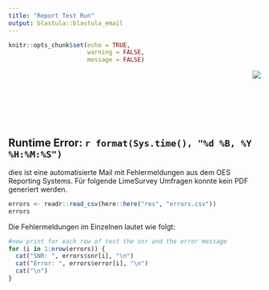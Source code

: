 ---
title: "Report Test Run"
output: blastula::blastula_email
---

```{r setup, include=FALSE}
knitr::opts_chunk$set(echo = TRUE,
                      warning = FALSE,
                      message = FALSE)
```

<img src= "logo_small.png" align="right">
<br>
<br>
<br>
<br>
<br>
<br>

## Runtime Error: `r format(Sys.time(), "%d %B, %Y %H:%M:%S")`

dies ist eine automatisierte Mail mit Fehlermeldungen aus dem OES Reporting Systems. Für folgende LimeSurvey Umfragen konnte kein PDF generiert werden.


```{r, echo=FALSE}
errors <- readr::read_csv(here::here("res", "errors.csv"))
errors

```

Die Fehlermeldungen im Einzelnen lautet wie folgt:


```{r, echo=FALSE}
#now print for each row of test the snr and the error message
for (i in 1:nrow(errors)) {
  cat("SNR: ", errors$snr[i], "\n")
  cat("Error: ", errors$error[i], "\n")
  cat("\n")
}

```





